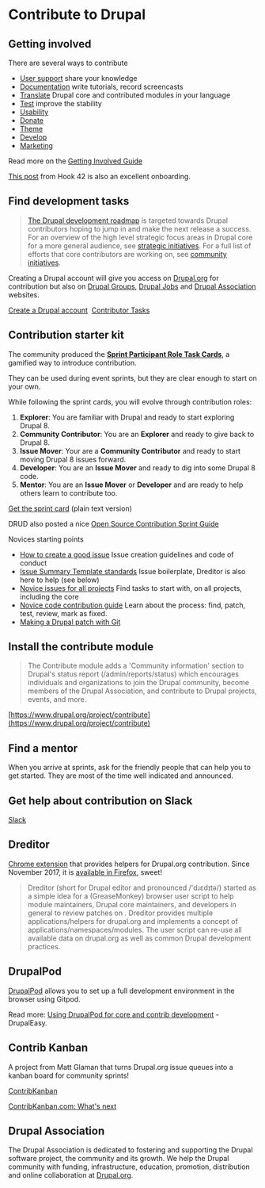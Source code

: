 # Contribute to Drupal

## Getting involved

There are several ways to contribute

*   [User support](https://www.drupal.org/contribute/support) share your knowledge
*   [Documentation](https://www.drupal.org/contribute/documentation) write tutorials, record screencasts
*   [Translate](https://www.drupal.org/contribute/translations) Drupal core and contributed modules in your language
*   [Test](https://www.drupal.org/contribute/testing) improve the stability
*   [Usability](https://www.drupal.org/community-initiatives/drupal-core/usability)
*   [Donate](https://www.drupal.org/association/donate)
*   [Theme](https://www.drupal.org/docs/7/theming/howto/customizing-core-andor-contributed-themes)
*   [Develop](https://www.drupal.org/contribute/development)
*   [Marketing](https://groups.drupal.org/marketing-drupal)

Read more on the [Getting Involved Guide](https://www.drupal.org/getting-involved-guide)

[This post](http://www.hook42.com/blog/never-just-patch) from Hook 42 is also an excellent onboarding.

## Find development tasks

> [The Drupal development roadmap](https://www.drupal.org/core/roadmap) is targeted towards Drupal contributors hoping to jump in and make the next release a success. For an overview of the high level strategic focus areas in Drupal core for a more general audience, see [strategic initiatives](https://www.drupal.org/strategic-initiatives). For a full list of efforts that core contributors are working on, see [community initiatives](https://www.drupal.org/core/community-initiatives).

Creating a Drupal account will give you access on [Drupal.org](https://www.drupal.org) for contribution but also on [Drupal Groups](https://groups.drupal.org), [Drupal Jobs](https://jobs.drupal.org) and [Drupal Association](https://www.drupal.org/association) websites.

[Create a Drupal account](https://register.drupal.org/user/register)  [Contributor Tasks](https://www.drupal.org/contributor-tasks)

## Contribution starter kit

The community produced the **[Sprint Participant Role Task Cards](https://www.drupal.org/sprint-task-cards)**, a gamified way to introduce contribution.

They can be used during event sprints, but they are clear enough to start on your own.

While following the sprint cards, you will evolve through contribution roles:

1.  **Explorer**: You are familiar with Drupal and ready to start exploring Drupal 8.
2.  **Community Contributor**: You are an **Explorer** and ready to give back to Drupal 8.
3.  **Issue Mover**: Your are a **Community Contributor** and ready to start moving Drupal 8 issues forward.
4.  **Developer**: You are an **Issue Mover** and ready to dig into some Drupal 8 code.
5.  **Mentor**: You are an **Issue Mover** or **Developer** and are ready to help others learn to contribute too.

[Get the sprint card](http://drupal-mentoring.github.io/drupal-contributor-roles/en/) (plain text version)

DRUD also posted a nice [Open Source Contribution Sprint Guide](https://github.com/drud/sprint_guide/blob/master/brilliant-sprints.md)

Novices starting points

*   [How to create a good issue](https://www.drupal.org/issue-queue/how-to)
Issue creation guidelines and code of conduct
*   [Issue Summary Template standards](https://www.drupal.org/node/1155816)
Issue boilerplate, Dreditor is also here to help (see below)
*   [Novice issues for all projects](https://www.drupal.org/project/issues/search?text=&projects=&assigned=&submitted=&project_issue_followers=&status%5B%5D=1&status%5B%5D=13&status%5B%5D=8&issue_tags_op=%3D&issue_tags=Novice)
Find tasks to start with, on all projects, including the core
*   [Novice code contribution guide](https://www.drupal.org/novice)
Learn about the process: find, patch, test, review, mark as fixed.
*   [Making a Drupal patch with Git](https://www.drupal.org/node/707484)

## Install the contribute module

> The Contribute module adds a 'Community information' section to Drupal's status report (/admin/reports/status) which encourages individuals and organizations to join the Drupal community, become members of the Drupal Association, and contribute to Drupal projects, events, and more.

[https://www.drupal.org/project/contribute](https://www.drupal.org/project/contribute)

## Find a mentor

When you arrive at sprints, ask for the friendly people that can help you to get started. They are most of the time well indicated and announced.

## Get help about contribution on Slack

[Slack](https://www.drupal.org/slack)

## Dreditor

[Chrome extension](https://chrome.google.com/webstore/detail/dreditor/dhdpoembhlojpmehepeadblhglloobao) that provides helpers for Drupal.org contribution. Since November 2017, it is [available in Firefox](https://www.millwoodonline.co.uk/blog/dreditor-for-firefox), sweet!

> Dreditor (short for Drupal editor and pronounced /'dɹɛdɪtə/) started as a simple idea for a (GreaseMonkey) browser user script to help module maintainers, Drupal core maintainers, and developers in general to review patches on . Dreditor provides multiple applications/helpers for drupal.org and implements a concept of applications/namespaces/modules. The user script can re-use all available data on drupal.org as well as common Drupal development practices.

## DrupalPod

[DrupalPod](https://www.drupalpod.com) allows you to set up a full development environment in the browser using Gitpod.

Read more: [Using DrupalPod for core and contrib development](https://www.drupaleasy.com/blogs/ultimike/2023/12/using-drupalpod-core-and-contrib-development) - DrupalEasy.

## Contrib Kanban

A project from Matt Glaman that turns Drupal.org issue queues into a kanban board for community sprints!

[ContribKanban](https://contribkanban.com)

[ContribKanban.com: What's next](https://glamanate.com/blog/contribkanbancom-whats-next)

## Drupal Association

The Drupal Association is dedicated to fostering and supporting the Drupal software project, the community and its growth. We help the Drupal community with funding, infrastructure, education, promotion, distribution and online collaboration at [Drupal.org](https://www.drupal.org/drupalorg).